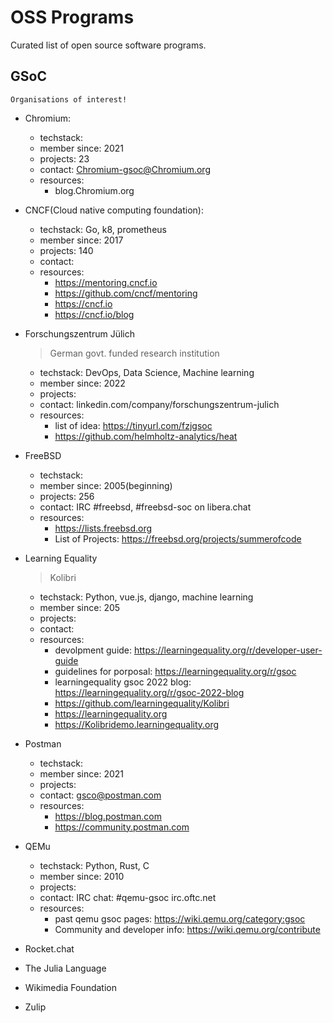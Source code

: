 # OSS Programs

Curated list of open source software programs.

## GSoC

`Organisations of interest!`

- Chromium:

  - techstack:
  - member since: 2021
  - projects: 23
  - contact: Chromium-gsoc@Chromium.org
  - resources:
    - blog.Chromium.org

- CNCF(Cloud native computing foundation):

  - techstack: Go, k8, prometheus
  - member since: 2017
  - projects: 140
  - contact:
  - resources:
    - https://mentoring.cncf.io
    - https://github.com/cncf/mentoring
    - https://cncf.io
    - https://cncf.io/blog

- Forschungszentrum Jülich

  > German govt. funded research institution

  - techstack: DevOps, Data Science, Machine learning
  - member since: 2022
  - projects:
  - contact: linkedin.com/company/forschungszentrum-julich
  - resources:
    - list of idea: https://tinyurl.com/fzjgsoc
    - https://github.com/helmholtz-analytics/heat

- FreeBSD

  - techstack:
  - member since: 2005(beginning)
  - projects: 256
  - contact: IRC #freebsd, #freebsd-soc on libera.chat
  - resources:
    - https://lists.freebsd.org
    - List of Projects: https://freebsd.org/projects/summerofcode

- Learning Equality
  > Kolibri
  - techstack: Python, vue.js, django, machine learning
  - member since: 205
  - projects:
  - contact:
  - resources:
    - devolpment guide: https://learningequality.org/r/developer-user-guide
    - guidelines for porposal: https://learningequality.org/r/gsoc
    - learningequality gsoc 2022 blog: https://learningequality.org/r/gsoc-2022-blog
    - https://github.com/learningequality/Kolibri
    - https://learningequality.org
    - https://Kolibridemo.learningequality.org
- Postman
  - techstack:
  - member since: 2021
  - projects:
  - contact: gsco@postman.com
  - resources:
    - https://blog.postman.com
    - https://community.postman.com
- QEMu
  - techstack: Python, Rust, C
  - member since: 2010
  - projects:
  - contact: IRC chat: #qemu-gsoc irc.oftc.net
  - resources:
    - past qemu gsoc pages: https://wiki.qemu.org/category:gsoc
    - Community and developer info: https://wiki.qemu.org/contribute
- Rocket.chat
- The Julia Language
- Wikimedia Foundation
- Zulip
